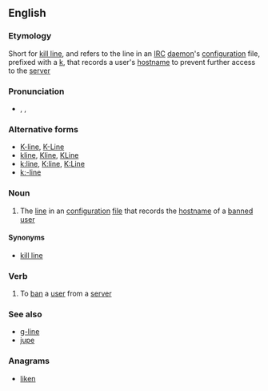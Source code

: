 ==English==
{{wikipedia}}

===Etymology===
Short for [[kill line]], and refers to the line in an [[IRC]] [[daemon]]'s [[configuration]] file, prefixed with a [[k]], that records a user's [[hostname]] to prevent further access to the [[server]]

===Pronunciation===
* {{enPR|kāʹlīn'}}, {{IPA|/ˈkeɪˌlaɪn/}}, {{X-SAMPA|/"keI%laIn/}}

===Alternative forms===
* [[K-line]], [[K-Line]]
* [[kline]], [[Kline]], [[KLine]]
* [[k:line]], [[K:line]], [[K:Line]]
* [[k:-line]]

===Noun===
{{en-noun}}

# {{context|IRC}} The [[line]] in an {{w|IRCd}} [[configuration]] [[file]] that records the [[hostname]] of a [[banned]] [[user]]

====Synonyms====
* [[kill line]]

===Verb===
{{en-verb|k-lin|ing}}

# {{context|transitive|IRC}} To [[ban]] a [[user]] from a [[server]]

===See also===
* [[g-line]]
* [[jupe#English|jupe]]

===Anagrams===
* [[liken#English|liken]]